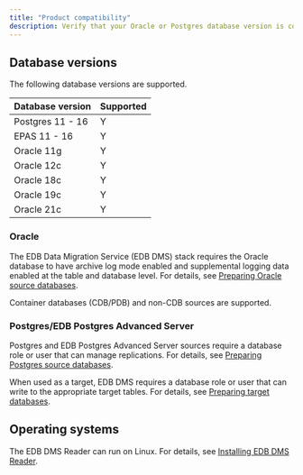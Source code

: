 ```yaml
---
title: "Product compatibility"
description: Verify that your Oracle or Postgres database version is compatible with EDB Data Migration Service.
---
```


<div id="supported_versions" class="registered_link"></div>

## Database versions

The following database versions are supported.

| Database version | Supported |
|------------------|-----------|
| Postgres 11 - 16 | Y         |
| EPAS 11 - 16     | Y         |
| Oracle 11g       | Y         |
| Oracle 12c       | Y         |
| Oracle 18c       | Y         |
| Oracle 19c       | Y         |
| Oracle 21c       | Y         |

### Oracle

The EDB Data Migration Service (EDB DMS) stack requires the Oracle database to have archive log mode enabled and supplemental logging data enabled at the table and database level. For details, see [Preparing Oracle source databases](../2/getting_started/preparing_db/preparing_oracle_source_databases).

Container databases (CDB/PDB) and non-CDB sources are supported.

### Postgres/EDB Postgres Advanced Server

Postgres and EDB Postgres Advanced Server sources require a database role or user that can manage replications. For details, see [Preparing Postgres source databases](../2/getting_started/preparing_db/preparing_postgres_source_databases).

When used as a target, EDB DMS requires a database role or user that can write to the appropriate target tables. For details, see [Preparing target databases](../2/getting_started/preparing_db).

## Operating systems

The EDB DMS Reader can run on Linux. For details, see [Installing EDB DMS Reader](getting_started/installing).
